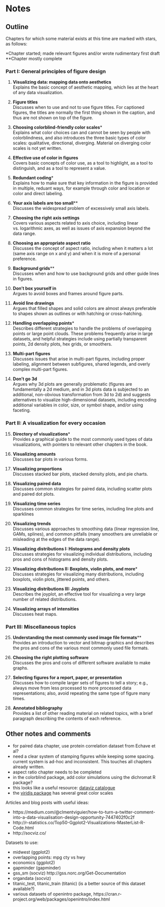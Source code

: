 # Notes

## Outline

Chapters for which some material exists at this time are marked with stars, as follows:

\*Chapter started; made relevant figures and/or wrote rudimentary first draft  
\*\*Chapter mostly complete

### Part I: General principles of figure design {-}

#. **Visualizing data: mapping data onto aesthetics**  
  Explains the basic concept of aesthetic mapping, which lies at the heart of any data visualization.
  
#. **Figure titles**  
  Discusses when to use and not to use figure titles. For captioned figures, the titles are normally the first thing shown in the caption, and thus are not shown on top of the figure. 

#. **Choosing colorblind-friendly color scales**\*  
  Explains what color choices can and cannot be seen by people with colorblindness, and also introduces the three basic types of color scales: qualitative, directional, diverging. Material on diverging color scales is not yet written. 

#. **Effective use of color in figures**  
  Covers basic concepts of color use, as a tool to highlight, as a tool to distinguish, and as a tool to represent a value.

#. **Redundant coding**\*  
  Explains how to make sure that key information in the figure is provided in multiple, reduant ways, for example through color and location or color and direct labeling.

#. **Your axis labels are too small**\*\*  
  Discusses the widespread problem of excessively small axis labels.
  
#. **Choosing the right axis settings**  
  Covers various aspects related to axis choice, including linear vs. logarithmic axes, as well as issues of axis expansion beyond the data range.

#. **Choosing an appropriate aspect ratio**  
  Discusses the concept of aspect ratio, including when it matters a lot (same axis range on x and y) and when it is more of a personal preference.

#. **Background grids**\*\*  
  Discusses when and how to use background grids and other guide lines in figures.

#. **Don't box yourself in**  
  Argues to avoid boxes and frames around figure parts.
  
#. **Avoid line drawings**  
  Argues that filled shapes and solid colors are almost always preferable to shapes shown as outlines or with hatching or cross-hatching.

#. **Handling overlapping points**\*  
  Describes different strategies to handle the problems of overlapping points or large point clouds. These problems frequently arise in large datasets, and helpful strategies include using partially transparent points, 2d density plots, hex grids, or smoothers.
  
#. **Multi-part figures**  
  Discusses issues that arise in multi-part figures, including proper labeling, alignment between subfigures, shared legends, and overly complex multi-part figures. 
  
#. **Don't go 3d**  
  Argues why 3d plots are generally problematic (figures are fundamentally a 2d medium, and in 3d plots data is subjected to an additional, non-obvious transformation from 3d to 2d) and suggests alternatives to visualize high-dimensional datasets, including encoding additional variables in color, size, or symbol shape, and/or using faceting.
 
### Part II: A visualization for every occasion  {-}

15. **Directory of visualizations**\*  
  Provides a graphical guide to the most commonly used types of data visualizations, with pointers to relevant other chapters in the book.

#. **Visualizing amounts**  
  Discusses bar plots in various forms.

#. **Visualizing proportions**  
  Discusses stacked bar plots, stacked density plots, and pie charts.

#. **Visualizing paired data**  
  Discusses common strategies for paired data, including scatter plots and paired dot plots.

#. **Visualizing time series**  
  Discusses common strategies for time series, including line plots and sparklines

#. **Visualizing trends**  
  Discusses various approaches to smoothing data (linear regression line, GAMs, splines), and common pitfalls (many smoothers are unreliable or misleading at the edges of the data range).

#. **Visualizing distributions I: Histograms and density plots**  
  Discusses strategies for visualizing individual distributions, including pros and cons of histograms and density plots.

#. **Visualizing distributions II: Boxplots, violin plots, and more**\*  
  Discusses strategies for visualizing many distributions, including boxplots, violin plots, jittered points, and others.

#. **Visualizing distributions III: Joyplots**  
  Describes the joyplot, an effective tool for visualizing a very large number of related distributions.

#. **Visualizing arrays of intensities**  
  Discusses heat maps.
  

### Part III: Miscellaneous topics {-}

25. **Understanding the most commonly used image file formats**\*\*  
  Provides an introduction to vector and bitmap graphics and describes the pros and cons of the various most commonly used file formats.

#. **Choosing the right plotting software**  
  Discusses the pros and cons of different software available to make graphs.
  
#. **Selecting figures for a report, paper, or presentation**  
  Discusses how to compile larger sets of figures to tell a story; e.g., always move from less processed to more processed data representations; also, avoid repeating the same type of figure many times.
  
#. **Annotated bibliography**  
  Provides a list of other reading material on related topics, with a brief paragraph describing the contents of each reference.
  
  
  
## Other notes and comments

- for paired data chapter, use protein correlation dataset from Echave et al?
- need a clear system of stamping figures while keeping some spacing. current system is ad-hoc and inconsistent. This touches all chapters already written.
- aspect ratio chapter needs to be completed
- in the colorblind package, add color simulations using the dichromat R package?
- this looks like a useful resource: [dataviz catalogue](http://www.datavizcatalogue.com/about.html)
- the [viridis package](https://CRAN.R-project.org/package=viridis) has several great color scales

Articles and blog posts with useful ideas:

- https://medium.com/@clmentviguier/how-to-turn-a-twitter-comment-into-a-data-visualisation-design-opportunity-7447402f0c2f
- http://r-statistics.co/Top50-Ggplot2-Visualizations-MasterList-R-Code.html
- http://socviz.co/

Datasets to use:

- midwest (ggplot2)
- overlapping points: mpg cty vs hwy
- economics (ggplot2)
- gapminder (gapminder)
- gss_sm (socviz) http://gss.norc.org/Get-Documentation
- organdata (socviz)
- titanic_test, titanic_train (titanic) (is a better source of this dataset available?)
- various datasets of openintro package, https://cran.r-project.org/web/packages/openintro/index.html
